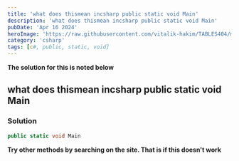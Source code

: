 ```yaml
---
title: 'what does thismean incsharp public static void Main'
description: 'what does thismean incsharp public static void Main'
pubDate: 'Apr 16 2024'
heroImage: 'https://raw.githubusercontent.com/vitalik-hakim/TABLES404/main/error_b/c%23.png'
category: 'csharp'
tags: [c#, public, static, void]
---
```


**The solution for this is noted below**

## what does thismean incsharp public static void Main

### Solution

```csharp
public static void Main
```

**Try other methods by searching on the site. That is if this doesn't work**
